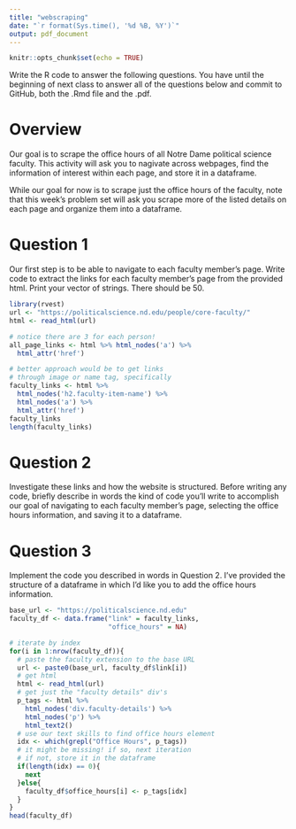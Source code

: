 ```yaml
---
title: "webscraping"
date: "`r format(Sys.time(), '%d %B, %Y')`"
output: pdf_document
---
```


```r
knitr::opts_chunk$set(echo = TRUE)
```

Write the R code to answer the following questions. You have until the beginning of next class to answer all of the questions below and commit to GitHub, both the .Rmd file and the .pdf.

# Overview

Our goal is to scrape the office hours of all Notre Dame political science faculty.  This activity will ask you to nagivate across webpages, find the information of interest within each page, and store it in a dataframe.

While our goal for now is to scrape just the office hours of the faculty, note that this week's problem set will ask you scrape more of the listed details on each page and organize them into a dataframe.

# Question 1

Our first step is to be able to navigate to each faculty member's page.  Write code to extract the links for each faculty member's page from the provided html.  Print your vector of strings.  There should be 50.

```r
library(rvest)
url <- "https://politicalscience.nd.edu/people/core-faculty/"
html <- read_html(url)

# notice there are 3 for each person!
all_page_links <- html %>% html_nodes('a') %>%
  html_attr('href')

# better approach would be to get links
# through image or name tag, specifically
faculty_links <- html %>% 
  html_nodes('h2.faculty-item-name') %>%
  html_nodes('a') %>%
  html_attr('href')
faculty_links
length(faculty_links)
```

# Question 2

Investigate these links and how the website is structured.  Before writing any code, briefly describe in words the kind of code you'll write to accomplish our goal of navigating to each faculty member's page, selecting the office hours information, and saving it to a dataframe.


# Question 3

Implement the code you described in words in Question 2.  I've provided the structure of a dataframe in which I'd like you to add the office hours information.

```r
base_url <- "https://politicalscience.nd.edu"
faculty_df <- data.frame("link" = faculty_links,
                         "office_hours" = NA)

# iterate by index
for(i in 1:nrow(faculty_df)){
  # paste the faculty extension to the base URL
  url <- paste0(base_url, faculty_df$link[i])
  # get html
  html <- read_html(url)
  # get just the "faculty details" div's
  p_tags <- html %>%
    html_nodes('div.faculty-details') %>%
    html_nodes('p') %>%
    html_text2()
  # use our text skills to find office hours element
  idx <- which(grepl("Office Hours", p_tags))
  # it might be missing! if so, next iteration
  # if not, store it in the dataframe
  if(length(idx) == 0){
    next
  }else{
    faculty_df$office_hours[i] <- p_tags[idx]
  }
}
head(faculty_df)
```


